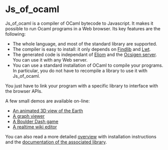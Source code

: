 = Js_of_ocaml =

Js_of_ocaml is a compiler of OCaml bytecode to Javascript.  It makes it possible to run Ocaml programs in a Web browser.  Its key features are the following:
* The whole language, and most of the standard library are supported.
* The compiler is easy to install: it only depends on [[http://projects.camlcity.org/projects/findlib.html|Findlib]] and [[/lwt|Lwt]].
* The generated code is independant of [[/eliom|Eliom]] and the [[/ocsigenserver|Ocsigen server]]. You can use it with any Web server. 
* You can use a standard installation of OCaml to compile your programs.  In particular, you do not have to recompile a library to use it with Js_of_ocaml.
You just have to link your program with a specific library to interface with the browser APIs.

A few small demos are available on-line:
* [[planet|An animated 3D view of the Earth]]
* [[graph|A graph viewer]]
* [[boulderdash|A Boulder Dash game]]
* [[wiki|A realtime wiki editor]]

You can also read a more detailed [[overview|overview]] with installation instructions and the [[lib/overview|documentation of the associated library]].
